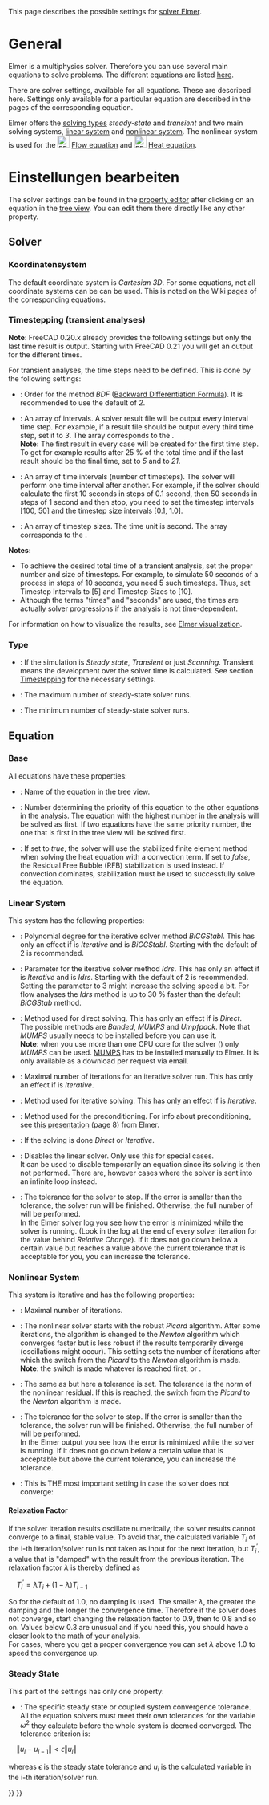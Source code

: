 <languages/>
{{TOCright}}

This page describes the possible settings for [[FEM_SolverElmer|solver Elmer]].

=General=

Elmer is a multiphysics solver. Therefore you can use several main equations to solve problems. The different equations are listed [[FEM_SolverElmer#About_Equations|here]].

There are solver settings, available for all equations. These are described here. Settings only available for a particular equation are described in the pages of the corresponding equation.

Elmer offers the [[#Type|solving types]] ''steady-state'' and ''transient'' and two main solving systems, [[#Linear_System|linear system]] and [[#Nonlinear_System|nonlinear system]]. The nonlinear system is used for the [[Image:FEM_EquationFlow.svg|24px]] [[FEM_EquationFlow|Flow equation]] and [[Image:FEM_EquationHeat.svg|24px]] [[FEM_EquationHeat|Heat equation]].

<span id="Editing_Settings"></span>
=Einstellungen bearbeiten=

The solver settings can be found in the [[Property_editor|property editor]] after clicking on an equation in the [[Tree_view|tree view]]. You can edit them there directly like any other property.

==Solver==

<span id="Coordinate_System"></span>
===Koordinatensystem===

The default coordinate system is ''Cartesian 3D''. For some equations, not all coordinate systems can be can be used. This is noted on the Wiki pages of the corresponding equations.

===Timestepping (transient analyses)===

'''Note''': FreeCAD 0.20.x already provides the following settings but only the last time result is output. Starting with FreeCAD 0.21 you will get an output for the different times.

For transient analyses, the time steps need to be defined. This is done by the following settings:

* {{PropertyData|BDFOrder}}: Order for the method ''BDF'' ([https://en.wikipedia.org/wiki/Backward_differentiation_formula Backward Differentiation Formula]). It is recommended to use the default of ''2''.
* {{PropertyData|Output Intervals}}: An array of intervals. A solver result file will be output every interval time step. For example, if a result file should be output every third time step, set it to ''3''. The array corresponds to the {{PropertyData|Timestep Intervals}}.</br>'''Note:''' The first result in every case will be created for the first time step. To get for example results after 25 % of the total time and if the last result should be the final time, set {{PropertyData|Output Intervals}} to ''5'' and {{PropertyData|Timestep Intervals}} to ''21''. {{Version|0.21}}
* {{PropertyData|Timestep Intervals}}: An array of time intervals (number of timesteps). The solver will perform one time interval after another. For example, if the solver should calculate the first 10 seconds in steps of 0.1 second, then 50 seconds in steps of 1 second and then stop, you need to set the timestep intervals [100, 50] and the timestep size intervals [0.1, 1.0].
* {{PropertyData|Timestep Sizes}}: An array of timestep sizes. The time unit is second. The array corresponds to the {{PropertyData|Timestep Intervals}}.

'''Notes:'''
* To achieve the desired total time of a transient analysis, set the proper number and size of timesteps. For example, to simulate 50 seconds of a process in steps of 10 seconds, you need 5 such timesteps. Thus, set Timestep Intervals to [5] and Timestep Sizes to [10].
* Although the terms "times" and "seconds" are used, the times are actually solver progressions if the analysis is not time-dependent.

For information on how to visualize the results, see [[FEM_SolverElmer#Visualization|Elmer visualization]].

===Type===

* {{PropertyData|Simulation type}}: If the simulation is ''Steady state'', ''Transient'' or just ''Scanning''. Transient means the development over the solver time is calculated. See section [[#Timestepping_(transient_analyses)|Timestepping]] for the necessary settings.
* {{PropertyData|Steady State Max Iterations}}: The maximum number of steady-state solver runs.
* {{PropertyData|Steady State Min Iterations}}: The minimum number of steady-state solver runs.

==Equation==

===Base===

All equations have these properties:
* {{PropertyData|Label}}: Name of the equation in the tree view.
* {{PropertyData|Priority}}: Number determining the priority of this equation to the other equations in the analysis. The equation with the highest number in the analysis will be solved as first. If two equations have the same priority number, the one that is first in the tree view will be solved first.
* {{PropertyData|Stabilize}}: If set to ''true'', the solver will use the stabilized finite element method when solving the heat equation with a convection term. If set to ''false'', the Residual Free Bubble (RFB) stabilization is used instead. If convection dominates, stabilization must be used to successfully solve the equation.

===Linear System===

This system has the following properties:
* {{PropertyData|BiCGstabl Degree}}: Polynomial degree for the iterative solver method ''BiCGStabl ''. This has only an effect if {{PropertyData|Linear Solver Type}} is ''Iterative'' and {{PropertyData|Linear Iterative Method}} is ''BiCGStabl''. Starting with the default of 2 is recommended.
* {{PropertyData|Idrs Parameter}}: Parameter for the iterative solver method ''Idrs ''. This has only an effect if {{PropertyData|Linear Solver Type}} is ''Iterative'' and {{PropertyData|Linear Iterative Method}} is ''Idrs''. Starting with the default of 2 is recommended. Setting the parameter to 3 might increase the solving speed a bit. For flow analyses the ''Idrs'' method is up to 30&nbsp;% faster than the default ''BiCGStab'' method.
* {{PropertyData|Linear Direct Method}}: Method used for direct solving. This has only an effect if {{PropertyData|Linear Solver Type}} is ''Direct''.</br>The possible methods are ''Banded'', ''MUMPS'' and ''Umpfpack''. Note that ''MUMPS'' usually needs to be installed before you can use it.</br>'''Note''': when you use more than one CPU core for the solver ({{Version|0.21}}) only ''MUMPS'' can be used. [https://mumps-solver.org/ MUMPS] has to be installed manually to Elmer. It is only available as a download per request via email.
* {{PropertyData|Linear Iterations}}: Maximal number of iterations for an iterative solver run. This has only an effect if {{PropertyData|Linear Solver Type}} is ''Iterative''.
* {{PropertyData|Linear Iterative Method}}: Method used for iterative solving. This has only an effect if {{PropertyData|Linear Solver Type}} is ''Iterative''.
* {{PropertyData|Linear Preconditioning}}: Method used for the preconditioning. For info about preconditioning, see [http://www.nic.funet.fi/index/elmer/slides/ElmerLinearSolvers.pdf this presentation] (page 8) from Elmer. 
* {{PropertyData|Linear Solver Type}}: If the solving is done ''Direct'' or ''Iterative''.
* {{PropertyData|Linear System Solver Disabled}}: Disables the linear solver. Only use this for special cases.</br>It can be used to disable temporarily an equation since its solving is then not performed. There are, however cases where the solver is sent into an infinite loop instead.
* {{PropertyData|Linear Tolerance}}: The tolerance for the solver to stop. If the error is smaller than the tolerance, the solver run will be finished. Otherwise, the full number of {{PropertyData|Linear Iterations}} will be performed.</br>In the Elmer solver log you see how the error is minimized while the solver is running. (Look in the log at the end of every solver iteration for the value behind ''Relative Change''). If it does not go down below a certain value but reaches a value above the current tolerance that is acceptable for you, you can increase the tolerance.

===Nonlinear System===

This system is iterative and has the following properties:

* {{PropertyData|Nonlinear Iterations}}: Maximal number of iterations.
* {{PropertyData|Nonlinear Newton After Iterations}}: The nonlinear solver starts with the robust ''Picard'' algorithm. After some iterations, the algorithm is changed to the ''Newton'' algorithm which converges faster but is less robust if the results temporarily diverge (oscillations might occur). This setting sets the number of iterations after which the switch from the ''Picard'' to the ''Newton'' algorithm is made.</br>'''Note''': the switch is made whatever is reached first, {{PropertyData|Nonlinear Newton After Iterations}} or {{PropertyData|Nonlinear Newton After Tolerance}}.
* {{PropertyData|Nonlinear Newton After Tolerance}}: The same as {{PropertyData|Nonlinear Newton After Iterations}} but here a tolerance is set. The tolerance is the norm of the nonlinear residual. If this is reached, the switch from the ''Picard'' to the ''Newton'' algorithm is made.
* {{PropertyData|Nonlinear Tolerance}}: The tolerance for the solver to stop. If the error is smaller than the tolerance, the solver run will be finished. Otherwise, the full number of {{PropertyData|Nonlinear Iterations}} will be performed.</br>In the Elmer output you see how the error is minimized while the solver is running. If it does not go down below a certain value that is acceptable but above the current tolerance, you can increase the tolerance.
* {{PropertyData|Relaxation Factor}}: This is THE most important setting in case the solver does not converge:

====Relaxation Factor====

If the solver iteration results oscillate numerically, the solver results cannot converge to a final, stable value. To avoid that, the calculated variable <math>T_{i}</math> of the i-th iteration/solver run is not taken as input for the next iteration, but <math>T_{i}^{'}</math>, a value that is "damped" with the result from the previous iteration. The relaxation factor <math>\lambda</math> is thereby defined as

<math>\quad
T_{i}^{'} = \lambda T_{i}+\left(1-\lambda\right)T_{i-1}
</math>

So for the default of 1.0, no damping is used. The smaller <math>\lambda</math>, the greater the damping and the longer the convergence time. Therefore if the solver does not converge, start changing the relaxation factor to 0.9, then to 0.8 and so on. Values below 0.3 are unusual and if you need this, you should have a closer look to the math of your analysis.</br>
For cases, where you get a proper convergence you can set <math>\lambda</math> above 1.0 to speed the convergence up.

===Steady State===

This part of the settings has only one property:
* {{PropertyData|Steady State Tolerance}}: The specific steady state or coupled system convergence tolerance. All the equation solvers must meet their own tolerances for the variable  <math>\omega^2</math> they calculate before the whole system is deemed converged. The tolerance criterion is:
<math>\quad
\left\Vert u_{i}-u_{i-1}\right\Vert <\epsilon\left\Vert u_{i}\right\Vert 
</math>

whereas  <math>\epsilon</math> is the steady state tolerance and <math>u_{i}</math> is the calculated variable in the i-th iteration/solver run.


 
{{FEM Tools navi{{#translation:}}}}
{{Userdocnavi{{#translation:}}}}